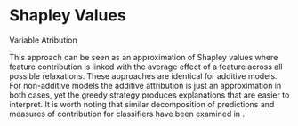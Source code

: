 
# Shapley Values {#shapley}

Variable Atribution


This approach can be seen as an approximation of Shapley values where feature contribution is linked with the average effect of a feature across all possible relaxations. These approaches are identical for additive models. For non-additive models the additive attribution is just an approximation in both cases, yet the greedy strategy produces explanations that are easier to interpret.
It is worth noting that similar decomposition of predictions and measures of contribution for classifiers have been examined in \cite{4407709}.